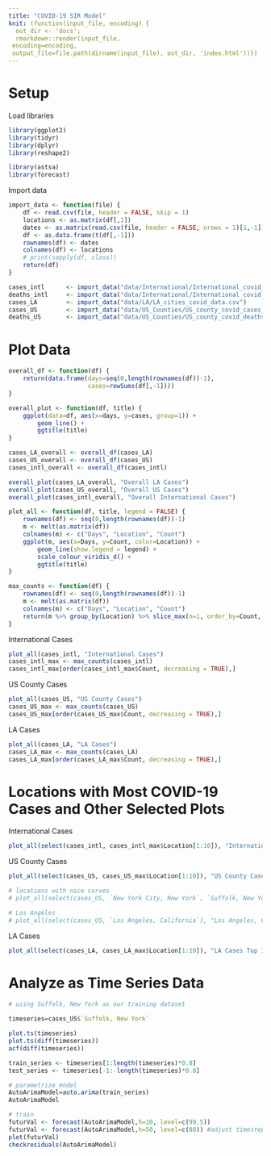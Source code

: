 ```yaml
---
title: "COVID-19 SIR Model"
knit: (function(input_file, encoding) {
  out_dir <- 'docs';
  rmarkdown::render(input_file,
 encoding=encoding,
 output_file=file.path(dirname(input_file), out_dir, 'index.html'))})
---
```

# Setup
Load libraries
```r
library(ggplot2)
library(tidyr)
library(dplyr)
library(reshape2)

library(astsa)
library(forecast)
```
Import data
```r
import_data <- function(file) {
	df <- read.csv(file, header = FALSE, skip = 1)
	locations <- as.matrix(df[,1])
	dates <- as.matrix(read.csv(file, header = FALSE, nrows = 1)[1,-1])
	df <- as.data.frame(t(df[,-1]))
	rownames(df) <- dates
	colnames(df) <- locations
	# print(sapply(df, class))
	return(df)
}

cases_intl 		<- import_data("data/International/International_covid_cases_data.csv")
deaths_intl 	<- import_data("data/International/International_covid_deaths_data.csv")
cases_LA 		<- import_data("data/LA/LA_cities_covid_data.csv")
cases_US 		<- import_data("data/US_Counties/US_county_covid_cases_data.csv")
deaths_US 		<- import_data("data/US_Counties/US_county_covid_deaths_data.csv")
```
# Plot Data
```r
overall_df <- function(df) {
	return(data.frame(days=seq(0,length(rownames(df))-1), 
					  cases=rowSums(df[,-1])))
}

overall_plot <- function(df, title) {
	ggplot(data=df, aes(x=days, y=cases, group=1)) + 
		geom_line() +
		ggtitle(title)
}

cases_LA_overall <- overall_df(cases_LA)
cases_US_overall <- overall_df(cases_US)
cases_intl_overall <- overall_df(cases_intl)

overall_plot(cases_LA_overall, "Overall LA Cases")
overall_plot(cases_US_overall, "Overall US Cases")
overall_plot(cases_intl_overall, "Overall International Cases")
```
```r
plot_all <- function(df, title, legend = FALSE) {
	rownames(df) <- seq(0,length(rownames(df))-1)
	m <- melt(as.matrix(df))
	colnames(m) <- c("Days", "Location", "Count")
	ggplot(m, aes(x=Days, y=Count, color=Location)) +
		geom_line(show.legend = legend) +
		scale_colour_viridis_d() +
		ggtitle(title)
}

max_counts <- function(df) {
	rownames(df) <- seq(0,length(rownames(df))-1)
	m <- melt(as.matrix(df))
	colnames(m) <- c("Days", "Location", "Count")
	return(m %>% group_by(Location) %>% slice_max(n=1, order_by=Count, with_ties = FALSE) %>% ungroup())
}
```
International Cases
```r
plot_all(cases_intl, "International Cases")
cases_intl_max <- max_counts(cases_intl)
cases_intl_max[order(cases_intl_max$Count, decreasing = TRUE),]
```

US County Cases
```r
plot_all(cases_US, "US County Cases")
cases_US_max <- max_counts(cases_US)
cases_US_max[order(cases_US_max$Count, decreasing = TRUE),]
```
LA Cases
```r
plot_all(cases_LA, "LA Cases")
cases_LA_max <- max_counts(cases_LA)
cases_LA_max[order(cases_LA_max$Count, decreasing = TRUE),]
```
# Locations with Most COVID-19 Cases and Other Selected Plots
International Cases
```r
plot_all(select(cases_intl, cases_intl_max$Location[1:10]), "International Cases Top 10", legend=TRUE)
```

US County Cases
```r
plot_all(select(cases_US, cases_US_max$Location[1:10]), "US County Cases Top 10", legend=TRUE)

# locations with nice curves
# plot_all(select(cases_US, `New York City, New York`, `Suffolk, New York`, `Cook, Illinois`), "US County Cases Selected Plots", legend = TRUE)

# Los Angeles
# plot_all(select(cases_US, `Los Angeles, California`), "Los Angeles, California")
```
LA Cases
```r
plot_all(select(cases_LA, cases_LA_max$Location[1:10]), "LA Cases Top 10", legend=TRUE)
```

# Analyze as Time Series Data
```r
# using Suffolk, New York as our training dataset

timeseries=cases_US$`Suffolk, New York`

plot.ts(timeseries)
plot.ts(diff(timeseries))
acf(diff(timeseries))
```

```r
train_series <- timeseries[1:length(timeseries)*0.8]
test_series <- timeseries[-1:-length(timeseries)*0.8]

# parametrize model
AutoArimaModel=auto.arima(train_series)
AutoArimaModel

# train
futurVal <- forecast(AutoArimaModel,h=10, level=c(99.5)) 
futurVal <- forecast(AutoArimaModel,h=50, level=c(80)) #adjust timesteps ahead, and confidence level
plot(futurVal)
checkresiduals(AutoArimaModel)
```

